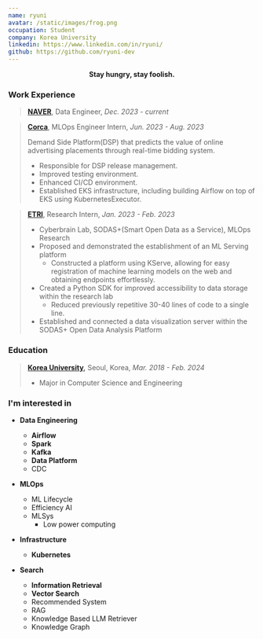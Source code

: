 ```yaml
---
name: ryuni
avatar: /static/images/frog.png
occupation: Student
company: Korea University
linkedin: https://www.linkedin.com/in/ryuni/
github: https://github.com/ryuni-dev
---
```


<p align="center">
  <b> Stay hungry, stay foolish. </b>
</p>

### Work Experience

> **[NAVER](https://navercorp.com/)**, Data Engineer, _Dec. 2023 - current_

> **[Corca](https://www.corca.team/)**, MLOps Engineer Intern, _Jun. 2023 - Aug. 2023_
>
> Demand Side Platform(DSP) that predicts the value of online advertising placements through real-time bidding system.
>
> - Responsible for DSP release management.
> - Improved testing environment.
> - Enhanced CI/CD environment.
> - Established EKS infrastructure, including building Airflow on top of EKS using KubernetesExecutor.

> **[ETRI](https://www.etri.re.kr/eng/main/main.etri)**, Research Intern, _Jan. 2023 - Feb. 2023_
>
> - Cyberbrain Lab, SODAS+(Smart Open Data as a Service), MLOps Research
> - Proposed and demonstrated the establishment of an ML Serving platform
>   - Constructed a platform using KServe, allowing for easy registration of machine learning models on the web and obtaining endpoints effortlessly.
> - Created a Python SDK for improved accessibility to data storage within the research lab
>   - Reduced previously repetitive 30-40 lines of code to a single line.
> - Established and connected a data visualization server within the SODAS+ Open Data Analysis Platform

### Education

> **[Korea University](https://www.korea.edu/mbshome/mbs/en/index.do),** Seoul, Korea, _Mar. 2018 - Feb. 2024_
>
> - Major in Computer Science and Engineering

### I'm interested in

- **Data Engineering**

  - **Airflow**
  - **Spark**
  - **Kafka**
  - **Data Platform**
  - CDC

- **MLOps**
  - ML Lifecycle
  - Efficiency AI
  - MLSys
    - Low power computing
- **Infrastructure**

  - **Kubernetes**

- **Search**
  - **Information Retrieval**
  - **Vector Search**
  - Recommended System
  - RAG
  - Knowledge Based LLM Retriever
  - Knowledge Graph
